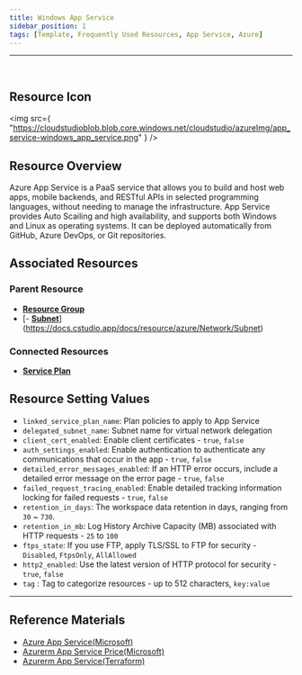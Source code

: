 ```yaml
---
title: Windows App Service
sidebar_position: 1
tags: [Template, Frequently Used Resources, App Service, Azure]
---
```


<hr />
<br />

## Resource Icon

<img
    src={
        "https://cloudstudioblob.blob.core.windows.net/cloudstudio/azureImg/app_service-windows_app_service.png"
    }
/>

## Resource Overview

Azure App Service is a PaaS service that allows you to build and host web apps, mobile backends, and RESTful APIs in selected programming languages, without needing to manage the infrastructure. App Service provides Auto Scailing and high availability, and supports both Windows and Linux as operating systems. 
It can be deployed automatically from GitHub, Azure DevOps, or Git repositories.

## Associated Resources

### Parent Resource

-   [**Resource Group**](https://docs.cstudio.app/en/docs/resource/azure/Base/ResourceGroup)
-   [- [**Subnet**](https://docs.cstudio.app/en/docs/resource/azure/Network/Subnet)](https://docs.cstudio.app/docs/resource/azure/Network/Subnet)

### Connected Resources

-   [**Service Plan**](https://docs.cstudio.app/en/docs/resource/azure/AppService/ServicePlan)

## Resource Setting Values

-   `linked_service_plan_name`: Plan policies to apply to App Service
-   `delegated_subnet_name`: Subnet name for virtual network delegation
-   `client_cert_enabled`: Enable client certificates - `true`, `false`
-   `auth_settings_enabled`: Enable authentication to authenticate any communications that occur in the app - `true`, `false`
-   `detailed_error_messages_enabled`: If an HTTP error occurs, include a detailed error message on the error page - `true`, `false`
-   `failed_request_tracing_enabled`: Enable detailed tracking information locking for failed requests - `true`, `false`
-   `retention_in_days`: The workspace data retention in days, ranging from `30` ~ `730`.
-   `retention_in_mb`: Log History Archive Capacity (MB) associated with HTTP requests - `25` to `100`
-   `ftps_state`: If you use FTP, apply TLS/SSL to FTP for security - `Disabled`, `FtpsOnly`, `AllAllowed`
-   `http2_enabled`: Use the latest version of HTTP protocol for security - `true`, `false`
-   `tag` : Tag to categorize resources - up to 512 characters, `key:value`

---

## Reference Materials

-   [Azure App Service(Microsoft)](https://learn.microsoft.com/ko-kr/azure/app-service/overview)
-   [Azurerm App Service Price(Microsoft)](https://azure.microsoft.com/ko-kr/pricing/details/app-service/windows/)
-   [Azurerm App Service(Terraform)](https://registry.terraform.io/providers/hashicorp/azurerm/latest/docs/resources/app_service)
